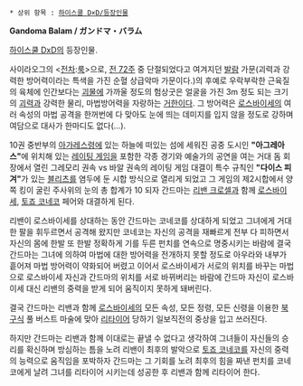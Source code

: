  * 상위 항목 : [[하이스쿨 D×D/등장인물]]

'''Gandoma Balam / ガンドマ・バラム'''

[[하이스쿨 DxD]]의 등장인물.

사이라오그의 <[[전차]]:[[룩]]>으로, [[전 72주]] 중 단절되었다고 여겨지던 [[발람]] 가문(괴력과 강력한 방어력이라는 특색을 가진 순혈 상급악마 가문이다.)의 후예로 우락부락한 근육질의 육체에 인간보다는 [[괴물]]에 가까울 정도의 험상굿은 얼굴을 가진 3m 정도 되는 크기의 [[괴력]]과 강력한 물리, 마법방어력을 자랑하는 [[거한]]이다. 그 방어력은 [[로스바이세]]의 여러 속성의 마법 공격을 한꺼번에 다 맞아도 눈에 띄는 데미지를 입지 않을 정도로 강하며 여담으로 대사가 한마디도 없다(…).

10권 중반부의 [[아가레스]]령에 있는 하늘에 떠있는 섬에 세워진 공중 도시인 '''"아그레아스"'''에 위치해 있는 [[레이팅 게임]]을 포함한 각종 경기와 예술가의 공연을 여는 거대 돔 회장에서 열린 그레모리 권속 vs 바알 권속의 레이팅 게임 대결이 특수 규칙인 '''"다이스 피겨"'''가 있는 [[블리츠]]를 염두에 둔 시합 방식으로 열리게 되었고 그 게임의 제2시합에서 양쪽 킹이 굴린 주사위의 눈의 총 합계가 10 되자 간드마는 [[리밴 크로셀]]과 함께 [[로스바이세]], [[토죠 코네코]] 페어와 대결하게 된다.

리밴이 로스바이세를 상대하는 동안 간드마는 코네코를 상대하게 되었고 그녀에게 거대한 팔을 휘두르면서 공격해 왔지만 코네코는 자신의 공격을 재빠르게 전부 다 피하면서 자신의 몸에 한발 또 한발 정확하게 기를 두른 펀치를 연속으로 명중시키는 바람에 결국 간드마는 그녀에 의하여 마법에 대한 방어력을 전개하지 못할 정도로 아우라와 내부가 흩어져 마법 방어력이 약화되어 버렸고 이어서 로스바이세가 서로의 위치를 바꾸는 마법으로 로스바이세 자신과 간드마의 위치를 서로 바뀌버리는 바람에 간드마 자신이 로스바이세 대신 리밴의 중력을 받게 되어 움직이지 못하게 돼버린다.

결국 간드마는 리밴과 함께 [[로스바이세]]의 모든 속성, 모든 정령, 모든 신령을 이용한 [[북구]]식 풀 버스트 마술에 맞아 [[리타이어]] 당하기 일보직전의 중상을 입고 쓰러진다.

하지만 간드마는 리밴과 함께 이대로는 끝낼 수 없다고 생각하여 그녀들이 자신들의 승리를 확신하며 방심하는 틈을 노려 리밴이 최후의 발악으로 [[토죠 코네코]]를 자신의 중력의 능력으로 움직임을 포박하자 간드마는 그 기회를 노려 최후의 힘을 짜낸 펀치를 코네코에게 날려 그녀를 리타이어 시키는데 성공한 후 리밴과 함께 리타이어 한다.
